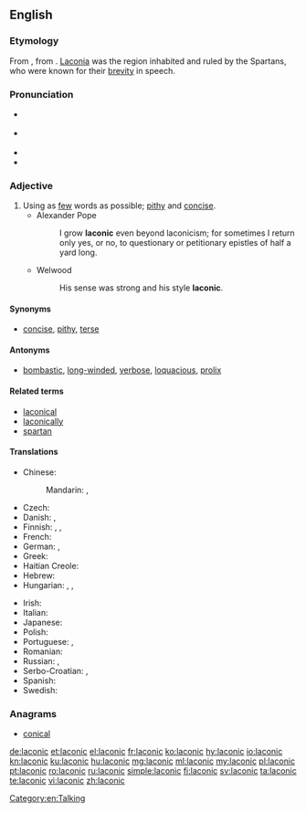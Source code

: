 ==English==
{{was wotd|2007|March|31}}
{{wikipedia|Laconic phrase}}

===Etymology===
From {{etyl|la|en}} {{m|la|Lacōnicus||Spartan}}, from {{etyl|grc|en}} {{term|Λακωνικός||Laconian|tr=Lakōnikos|lang=grc}}. [[Laconia]] was the region inhabited and ruled by the Spartans, who were known for their [[brevity]] in speech.

===Pronunciation===
* {{a|RP}} {{IPA|/ləˈkɒnɪk/|lang=en}}
* {{a|GenAm}} {{IPA|/ləˈkɑnɪk/|lang=en}}
* {{audio|en-us-laconic.ogg|Audio (US)|lang=en}}
* {{rhymes|ɒnɪk|lang=en}}

===Adjective===
{{en-adj}}

# Using as [[few]] words as possible; [[pithy]] and [[concise]].
#* Alexander Pope
#*: I grow '''laconic''' even beyond laconicism; for sometimes I return only yes, or no, to questionary or petitionary epistles of half a yard long.
#* Welwood
#*: His sense was strong and his style '''laconic'''.

====Synonyms====
* [[concise]], [[pithy]], [[terse]]

====Antonyms====
* [[bombastic]], [[long-winded]], [[verbose]], [[loquacious]], [[prolix]]

====Related terms====
* [[laconical]]
* [[laconically]]
* [[spartan]]

====Translations====
{{trans-top|using as few words as possible}}
* Chinese:
*: Mandarin: {{t+|cmn|簡潔|sc=Hani}}, {{t|cmn|简洁|tr=jiǎnjié|sc=Hani}}
* Czech: {{t+|cs|lakonický}}
* Danish: {{t+|da|lakonisk}}, {{t|da|kortfattet}}
* Finnish: {{t+|fi|lakoninen}}, {{t|fi|lyhytsanainen}}, {{t|fi|niukkasanainen}}
* French: {{t+|fr|laconique}}
* German: {{t+|de|lakonisch}}, {{t+|de|wortkarg}}
* Greek: {{t+|el|λακωνικός|tr=lakonikós}}
* Haitian Creole: {{t|ht|lakonik}}
* Hebrew: {{t+|he|לקוני|tr=lakoni}}
* Hungarian: {{t|hu|lakonikus}}, {{t+|hu|szűkszavú}}, {{t+|hu|szófukar}}
{{trans-mid}}
* Irish: {{t|ga|gearr-abartha}}
* Italian: {{t+|it|laconico|m}}
* Japanese: {{t+|ja|簡潔|tr=かんけつ, kanketsu}}
* Polish: {{t+|pl|lakoniczny}}
* Portuguese: {{t+|pt|lacónico}} {{qualifier|Portugal}}, {{t+|pt|lacônico}} {{qualifier|Brazil}}
* Romanian: {{t+|ro|laconic}}
* Russian: {{t+|ru|лаконичный|tr=lakoníčnyj}}, {{t+|ru|немногословный|tr=nemnogoslóvnyj}}
* Serbo-Croatian: {{t|sh|làkōnskī}}, {{t|sh|lakòničan}}
* Spanish: {{t+|es|lacónico}}
* Swedish: {{t+|sv|lakonisk}}
{{trans-bottom}}

===Anagrams===
* [[conical#English|conical]]

[[Category:en:Talking]]

[[de:laconic]]
[[et:laconic]]
[[el:laconic]]
[[fr:laconic]]
[[ko:laconic]]
[[hy:laconic]]
[[io:laconic]]
[[kn:laconic]]
[[ku:laconic]]
[[hu:laconic]]
[[mg:laconic]]
[[ml:laconic]]
[[my:laconic]]
[[pl:laconic]]
[[pt:laconic]]
[[ro:laconic]]
[[ru:laconic]]
[[simple:laconic]]
[[fi:laconic]]
[[sv:laconic]]
[[ta:laconic]]
[[te:laconic]]
[[vi:laconic]]
[[zh:laconic]]